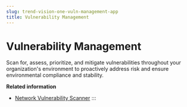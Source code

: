 ```yaml
---
slug: trend-vision-one-vuln-management-app
title: Vulnerability Management
---
```

# Vulnerability Management

Scan for, assess, prioritize, and mitigate vulnerabilities throughout your organization's environment to proactively address risk and ensure environmental compliance and stability.

**Related information**

- [Network Vulnerability Scanner](network-vulnerability-scanner.md "Conduct agentless scanning of your network for fast visibility into your organization's network infrastructure and vulnerabilities.")
:::
